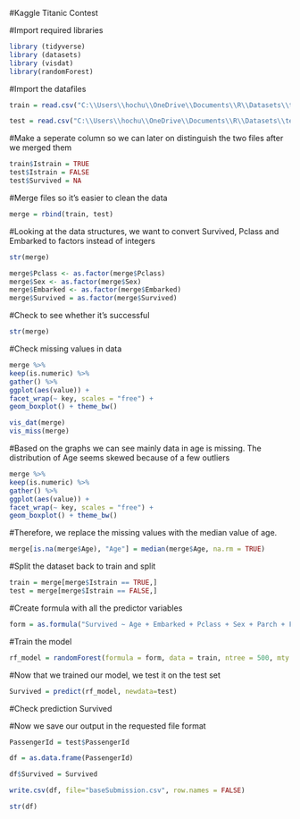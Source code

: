 #Kaggle Titanic Contest

#Import required libraries
```r
library (tidyverse)
library (datasets)
library (visdat)
library(randomForest)
```


#Import the datafiles
```r
train = read.csv("C:\\Users\\hochu\\OneDrive\\Documents\\R\\Datasets\\train.csv", na.strings = "", stringsAsFactors = FALSE)

test = read.csv("C:\\Users\\hochu\\OneDrive\\Documents\\R\\Datasets\\test.csv", na.strings = "", stringsAsFactors = FALSE)
```

#Make a seperate column so we can later on distinguish the two files after we merged them
```r
train$Istrain = TRUE
test$Istrain = FALSE
test$Survived = NA
```


#Merge files so it's easier to clean the data
```r
merge = rbind(train, test)
```



#Looking at the data structures, we want to convert Survived, Pclass and Embarked to factors instead of integers

```r
str(merge)

merge$Pclass <- as.factor(merge$Pclass)
merge$Sex <- as.factor(merge$Sex)
merge$Embarked <- as.factor(merge$Embarked)
merge$Survived = as.factor(merge$Survived)
```


#Check to see whether it's successful
```r
str(merge)
```


#Check missing values in data
```r
merge %>%
keep(is.numeric) %>%
gather() %>%
ggplot(aes(value)) +
facet_wrap(~ key, scales = "free") +
geom_boxplot() + theme_bw()
```

```r
vis_dat(merge)
vis_miss(merge)
```


#Based on the graphs we can see mainly data in age is missing. The distribution of Age seems skewed because of a few outliers
```r
merge %>%
keep(is.numeric) %>%
gather() %>%
ggplot(aes(value)) +
facet_wrap(~ key, scales = "free") +
geom_boxplot() + theme_bw()
```


#Therefore, we replace the missing values with the median value of age.
```r
merge[is.na(merge$Age), "Age"] = median(merge$Age, na.rm = TRUE)
```


#Split the dataset back to train and split
```r
train = merge[merge$Istrain == TRUE,]
test = merge[merge$Istrain == FALSE,]
```


#Create formula with all the predictor variables
```r
form = as.formula("Survived ~ Age + Embarked + Pclass + Sex + Parch + Fare")
```


#Train the model
```r
rf_model = randomForest(formula = form, data = train, ntree = 500, mty = 6)
```



#Now that we trained our model, we test it on the test set
```r
Survived = predict(rf_model, newdata=test)
```

#Check prediction
Survived

#Now we save our output in the requested file format
```r
PassengerId = test$PassengerId

df = as.data.frame(PassengerId)

df$Survived = Survived

write.csv(df, file="baseSubmission.csv", row.names = FALSE)

str(df)
```


